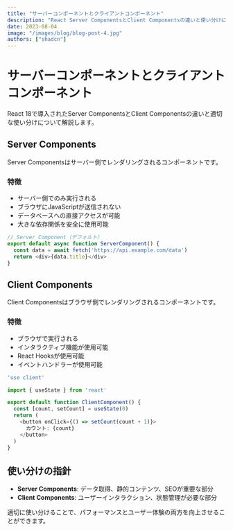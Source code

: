 ```yaml
---
title: "サーバーコンポーネントとクライアントコンポーネント"
description: "React Server ComponentsとClient Componentsの違いと使い分けについて解説します。"
date: 2023-08-04
image: "/images/blog/blog-post-4.jpg"
authors: ["shadcn"]
---
```


# サーバーコンポーネントとクライアントコンポーネント

React 18で導入されたServer ComponentsとClient Componentsの違いと適切な使い分けについて解説します。

## Server Components

Server Componentsはサーバー側でレンダリングされるコンポーネントです。

### 特徴
- サーバー側でのみ実行される
- ブラウザにJavaScriptが送信されない
- データベースへの直接アクセスが可能
- 大きな依存関係を安全に使用可能

```typescript
// Server Component（デフォルト）
export default async function ServerComponent() {
  const data = await fetch('https://api.example.com/data')
  return <div>{data.title}</div>
}
```

## Client Components

Client Componentsはブラウザ側でレンダリングされるコンポーネントです。

### 特徴
- ブラウザで実行される
- インタラクティブ機能が使用可能
- React Hooksが使用可能
- イベントハンドラーが使用可能

```typescript
'use client'

import { useState } from 'react'

export default function ClientComponent() {
  const [count, setCount] = useState(0)
  return (
    <button onClick={() => setCount(count + 1)}>
      カウント: {count}
    </button>
  )
}
```

## 使い分けの指針

- **Server Components**: データ取得、静的コンテンツ、SEOが重要な部分
- **Client Components**: ユーザーインタラクション、状態管理が必要な部分

適切に使い分けることで、パフォーマンスとユーザー体験の両方を向上させることができます。